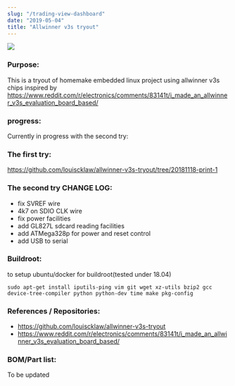 ```yaml
---
slug: "/trading-view-dashboard"
date: "2019-05-04"
title: "Allwinner v3s tryout"
---
```



![](/ccbdbbdd9eb76be469a343462f7729be.jpg)

### Purpose:
This is a tryout of homemake embedded linux project using allwinner v3s chips inspired by
https://www.reddit.com/r/electronics/comments/83141t/i_made_an_allwinner_v3s_evaluation_board_based/


### progress:
Currently in progress with the second try:

### The first try:
https://github.com/louiscklaw/allwinner-v3s-tryout/tree/20181118-print-1

### The second try CHANGE LOG:
- fix SVREF wire
- 4k7 on SDIO CLK wire
- fix power facilities
- add GL827L sdcard reading facilities
- add ATMega328p for power and reset control
- add USB to serial

### Buildroot:
to setup ubuntu/docker for buildroot(tested under 18.04)

`sudo apt-get install iputils-ping vim git wget xz-utils bzip2 gcc device-tree-compiler python python-dev time make pkg-config`

### References / Repositories:
- https://github.com/louiscklaw/allwinner-v3s-tryout
- https://www.reddit.com/r/electronics/comments/83141t/i_made_an_allwinner_v3s_evaluation_board_based/

### BOM/Part list:
To be updated